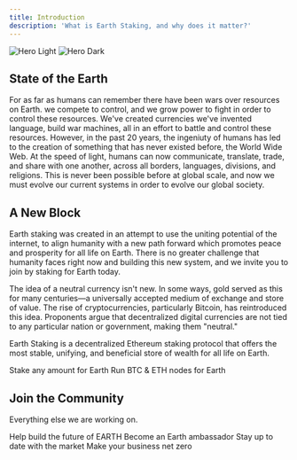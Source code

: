 ```yaml
---
title: Introduction
description: 'What is Earth Staking, and why does it matter?'
---
```


<img
  className="block dark:hidden"
  src="/images/intro.png"
  alt="Hero Light"
/>
<img
  className="hidden dark:block"
  src="/images/intro.png"
  alt="Hero Dark"
/>

## State of the Earth

For as far as humans can remember there have been wars over resources on Earth. we compete to control, and we grow power to fight in order to control these resources. 
We've created currencies we've invented language, build war machines, all in an effort to battle and control these resources. 
However, in the past 20 years, the ingeniuty of humans has led to the creation of something that has never existed before, the World Wide Web. 
At the speed of light, humans can now communicate, translate, trade, and share with one another, across all borders, languages, divisions, and religions. 
This is never been possible before at global scale, and now we must evolve our current systems in order to evolve our global society. 

## A New Block

Earth staking was created in an attempt to use the uniting potential of the internet, to align humanity with a new path forward which promotes peace and prosperity for all life on Earth. There is no greater challenge that humanity faces right now and building this new system, and we invite you to join by staking for Earth today.

The idea of a neutral currency isn't new. In some ways, gold served as this for many centuries—a universally accepted medium of exchange and store of value. The rise of cryptocurrencies, particularly Bitcoin, has reintroduced this idea. Proponents argue that decentralized digital currencies are not tied to any particular nation or government, making them "neutral."

Earth Staking is a decentralized Ethereum staking protocol that offers the most stable, unifying, and beneficial store of wealth for all life on Earth.

<CardGroup cols={2}>
  <Card
    title="Earth Staking"
    icon="ethereum"
    href="/earth"
  >
    Stake any amount for Earth
  </Card>
  <Card
    title="Social Network"
    icon="shield-halved"
    href="/social-network"
  >
    Run BTC & ETH nodes for Earth
  </Card>
</CardGroup>

## Join the Community

Everything else we are working on.

<CardGroup cols={2}>
  <Card
    title="Developers"
    icon="dolphin"
    href="/EARTH/developers"
  >
    Help build the future of EARTH
  </Card>
  <Card
    title="Ambassadors"
    icon="teddy-bear"
    href="/EARTH/ambassadors"
  >
    Become an Earth ambassador
  </Card>
  <Card
    title="Investors"
    icon="whale"
    href="https://newsletter.earthstaking.com"
  >
    Stay up to date with the market
  </Card>
  <Card
    title="Partners"
    icon="turtle"
    href="/resources/partners"
  >
    Make your business net zero
  </Card>
</CardGroup>
